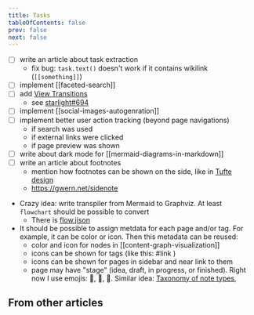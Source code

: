 ```yaml
---
title: Tasks
tableOfContents: false
prev: false
next: false
---
```



- [ ] write an article about task extraction
  - fix bug: `task.text()` doesn't work if it contains wikilink (`[[something]]`)
- [ ] implement [[faceted-search]]
- [ ] add [View Transitions](https://docs.astro.build/en/guides/view-transitions/)
  - see [starlight#694](https://github.com/withastro/starlight/pull/694#issuecomment-2021611520)
- [ ] implement [[social-images-autogenration]]
- [ ] implement better user action tracking (beyond page navigations)
  - if search was used
  - if external links were clicked
  - if page preview was shown
- [ ] write about dark mode for [[mermaid-diagrams-in-markdown]]
- [ ] write an article about footnotes
  - mention how footnotes can be shown on the side, like in [Tufte design](https://edwardtufte.github.io/tufte-css/)
  - https://gwern.net/sidenote
- Crazy idea: write transpiler from Mermaid to Graphviz. At least `flowchart` should be possible to convert
  - There is [flow.jison](https://github.com/mermaid-js/mermaid/blob/3809732e48a0822fad596d0815a6dc0e166dda94/packages/mermaid/src/diagrams/flowchart/parser/flow.jison)
- It should be possible to assign metdata for each page and/or tag. For example, it can be color or icon. Then this metadata can be reused:
  - color and icon for nodes in [[content-graph-visualization]]
  - icons can be shown for tags (like this: #link <MaterialSymbolsLink class="icon text" />)
  - icons can be shown for pages in sidebar and near link to them
  - page may have "stage" (idea, draft, in progress, or finished). Right now I use emojis:  🧠, 🚷, 🚧. Similar idea: [Taxonomy of note types](https://www.ssp.sh/brain/taxonomy-of-note-types/), 

## From other articles


<TaskList />
